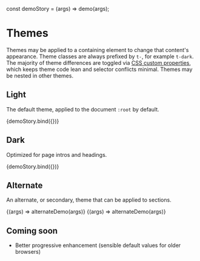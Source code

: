 const demoStory = (args) => demo(args);

<Meta title="Design/Themes" />

# Themes

Themes may be applied to a containing element to change that content's appearance. Theme classes are always prefixed by `t-`, for example `t-dark`. The majority of theme differences are toggled via [CSS custom properties](https://developer.mozilla.org/en-US/docs/Web/CSS/Using_CSS_custom_properties), which keeps theme code lean and selector conflicts minimal. Themes may be nested in other themes.

## Light

The default theme, applied to the document `:root` by default.

<Canvas>
  <Story
    name="Light"
    parameters={{ theme: 't-light' }}
    args={{ theme: 'light' }}
  >
    {demoStory.bind({})}
  </Story>
</Canvas>

## Dark

Optimized for page intros and headings.

<Canvas>
  <Story name="Dark" parameters={{ theme: 't-dark' }} args={{ theme: 'dark' }}>
    {demoStory.bind({})}
  </Story>
</Canvas>

## Alternate

An alternate, or secondary, theme that can be applied to sections.

<Canvas>
  <Story
    name="Alternate with Light"
    parameters={{ theme: 't-light' }}
    args={{ theme: 'light' }}
  >
    {(args) => alternateDemo(args)}
  </Story>
</Canvas>

<Canvas>
  <Story
    name="Alternate with Dark"
    parameters={{ theme: 't-dark' }}
    args={{ theme: 'dark' }}
  >
    {(args) => alternateDemo(args)}
  </Story>
</Canvas>

## Coming soon

- Better progressive enhancement (sensible default values for older browsers)

